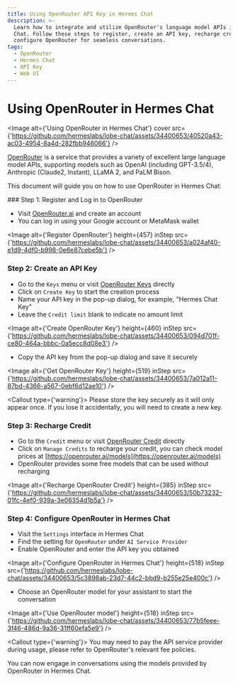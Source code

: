 ```yaml
---
title: Using OpenRouter API Key in Hermes Chat
description: >-
  Learn how to integrate and utilize OpenRouter's language model APIs in Hermes
  Chat. Follow these steps to register, create an API key, recharge credit, and
  configure OpenRouter for seamless conversations.
tags:
  - OpenRouter
  - Hermes Chat
  - API Key
  - Web UI
---
```


# Using OpenRouter in Hermes Chat

<Image alt={'Using OpenRouter in Hermes Chat'} cover src={'https://github.com/hermeslabs/lobe-chat/assets/34400653/40520a43-ac03-4954-8a4d-282fbb946066'} />

[OpenRouter](https://openrouter.ai/) is a service that provides a variety of excellent large language model APIs, supporting models such as OpenAI (including GPT-3.5/4), Anthropic (Claude2, Instant), LLaMA 2, and PaLM Bison.

This document will guide you on how to use OpenRouter in Hermes Chat:

<Steps>
  ### Step 1: Register and Log in to OpenRouter

  - Visit [OpenRouter.ai](https://openrouter.ai/) and create an account
  - You can log in using your Google account or MetaMask wallet

  <Image alt={'Register OpenRouter'} height={457} inStep src={'https://github.com/hermeslabs/lobe-chat/assets/34400653/a024af40-e1d9-4df0-b998-0e6e87cebe5b'} />

  ### Step 2: Create an API Key

  - Go to the `Keys` menu or visit [OpenRouter Keys](https://openrouter.ai/keys) directly
  - Click on `Create Key` to start the creation process
  - Name your API key in the pop-up dialog, for example, "Hermes Chat Key"
  - Leave the `Credit limit` blank to indicate no amount limit

  <Image alt={'Create OpenRouter Key'} height={460} inStep src={'https://github.com/hermeslabs/lobe-chat/assets/34400653/094d701f-ce80-464a-bbbc-0a5ecc8d08e3'} />

  - Copy the API key from the pop-up dialog and save it securely

  <Image alt={'Get OpenRouter Key'} height={519} inStep src={'https://github.com/hermeslabs/lobe-chat/assets/34400653/7a012a11-87bd-4366-a567-0ebf6d12ae10'} />

  <Callout type={'warning'}>
    Please store the key securely as it will only appear once. If you lose it accidentally, you will
    need to create a new key.
  </Callout>

  ### Step 3: Recharge Credit

  - Go to the `Credit` menu or visit [OpenRouter Credit](https://openrouter.ai/credits) directly
  - Click on `Manage Credits` to recharge your credit, you can check model prices at [https://openrouter.ai/models](https://openrouter.ai/models)
  - OpenRouter provides some free models that can be used without recharging

  <Image alt={'Recharge OpenRouter Credit'} height={385} inStep src={'https://github.com/hermeslabs/lobe-chat/assets/34400653/50b73232-01fc-4ef0-939a-3e06354d1b5a'} />

  ### Step 4: Configure OpenRouter in Hermes Chat

  - Visit the `Settings` interface in Hermes Chat
  - Find the setting for `OpenRouter` under `AI Service Provider`
  - Enable OpenRouter and enter the API key you obtained

  <Image alt={'Configure OpenRouter in Hermes Chat'} height={518} inStep src={'https://github.com/hermeslabs/lobe-chat/assets/34400653/5c3898ab-23d7-44c2-bbd9-b255e25e400c'} />

  - Choose an OpenRouter model for your assistant to start the conversation

  <Image alt={'Use OpenRouter model'} height={518} inStep src={'https://github.com/hermeslabs/lobe-chat/assets/34400653/77b5feee-3f46-486d-9a36-31ff60efa5e9'} />

  <Callout type={'warning'}>
    You may need to pay the API service provider during usage, please refer to OpenRouter's relevant
    fee policies.
  </Callout>
</Steps>

You can now engage in conversations using the models provided by OpenRouter in Hermes Chat.
